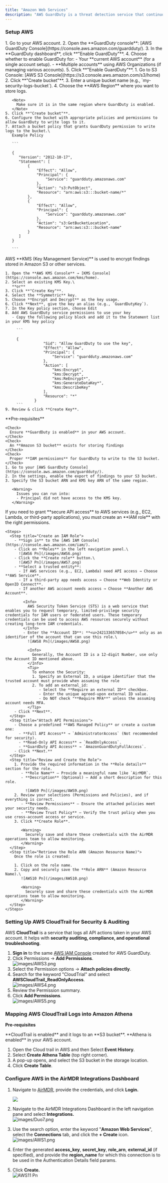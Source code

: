 ```yaml
---
title: "Amazon Web Services"
description: "AWS GuardDuty is a threat detection service that continuously monitors your AWS accounts and workloads for malicious activity and unauthorized behavior. It helps you identify and respond to potential security threats."
---
```


### **Setup AWS**

<Steps>
  <Step title="Enable AWS GuardDuty">
    1. Go to your AWS account.
    2. Open the **GuardDuty console**: [AWS GuardDuty Console](https://console.aws.amazon.com/guardduty/).
    3. In the **GuardDuty dashboard**, click **"Enable GuardDuty"**.
    4. Choose whether to enable GuardDuty for:
       - Your **current AWS account** (for a single account setup).
       - **Multiple accounts** using AWS Organizations (if managing various accounts).
    5. Click **"Enable GuardDuty"**.
  </Step>
  <Step title="Set Up an S3 Bucket for Log Storage in AWS">
    1. Go to S3 Console: [AWS S3 Console](https://s3.console.aws.amazon.com/s3/home)
    2. Click **"Create bucket"**.
    3. Enter a unique bucket name (e.g., `my-security-logs-bucket`).
    4. Choose the **AWS Region** where you want to store logs.

       <Note>
         Make sure it is in the same region where GuardDuty is enabled.
       </Note>
    5. Click **"Create bucket"**.
    6. Configure the bucket with appropriate policies and permissions to allow GuardDuty to write logs to it.
    7. Attach a bucket policy that grants GuardDuty permission to write logs to the bucket.\
       Example Policy

       ```
       
       {
          "Version": "2012-10-17",
          "Statement": [
              {
                  "Effect": "Allow",
                  "Principal": {
                      "Service": "guardduty.amazonaws.com"
                  },
                  "Action": "s3:PutObject",
                  "Resource": "arn:aws:s3:::bucket-name/*"
              },
              {
                  "Effect": "Allow",
                  "Principal": {
                      "Service": "guardduty.amazonaws.com"
                  },
                  "Action": "s3:GetBucketLocation",
                  "Resource": "arn:aws:s3:::bucket-name"
              }
          ]
       }
       
       ```
  </Step>
  <Step title="Configure a KMS Key Policy for AWS GuardDuty">
    AWS **KMS (Key Management Service)** is used to encrypt findings stored in Amazon S3 or other services.

    1. Open the **AWS KMS Console** → [KMS Console](https://console.aws.amazon.com/kms/home).
    2. Select an existing KMS Key.\
       **or**
    3. Click **"Create Key"**.
    4. Select the **Symmetric** key.
    5. Choose **Encrypt and Decrypt** as the key usage.
    6. Click **Next**, give the key an alias (e.g., `GuardDutyKey`).
    7. In the Key policy section, choose Edit
    8. Add AWS GuardDuty service permissions to use your key
       - Copy the following policy block and add it to the Statement list in your KMS key policy

         ```
         
         {
                     "Sid": "Allow GuardDuty to use the key",
                     "Effect": "Allow",
                     "Principal": {
                         "Service": "guardduty.amazonaws.com"
                     },
                     "Action": [
                         "kms:Encrypt",
                         "kms:Decrypt",
                         "kms:ReEncrypt*",
                         "kms:GenerateDataKey*",
                         "kms:DescribeKey"
                     ],
                     "Resource": "*"
                 }
         ```
    9. Review & click **Create Key**.
  </Step>
  <Step title="Enable GuardDuty Findings Export to Amazon S3">
    **Pre-requisites**

    <Check>
      Ensure **GuardDuty is enabled** in your AWS account.
    </Check>
    <Check>
      An **Amazon S3 bucket** exists for storing findings
    </Check>
    <Check>
      Proper **IAM permissions** for GuardDuty to write to the S3 bucket.
    </Check>
    1. Go to your [AWS GuardDuty Console](https://console.aws.amazon.com/guardduty/).
    2. In the settings, enable the export of findings to your S3 bucket.
    3. Specify the S3 bucket ARN and KMS key ARN of the same region.

       <Warning>
         Issues you can run into:
         - Principal did not have access to the KMS key.
       </Warning>
  </Step>
  <Step title="Set Up an IAM Role for API Access in AWS">
    If you need to grant **secure API access** to AWS services (e.g., EC2, Lambda, or third-party applications), you must create an **IAM role** with the right permissions.

    <Steps>
      <Step title="Create an IAM Role">
        - **Sign in** to the [AWS IAM Console](https://console.aws.amazon.com/iam/).
        - Click on **Roles** in the left navigation panel.\
          ![AWS6 Pn](/images/AWS6.png)
        - Click the **Create role** button.\
          ![AWS7 Pn](/images/AWS7.png)
        - **Select a trusted entity**:
          - If AWS services (e.g., EC2, Lambda) need API access → Choose **AWS Service**.
          - If a third-party app needs access → Choose **Web Identity or OpenID Connect**.
          - If another AWS account needs access → Choose **Another AWS Account**.

            <Info>
              AWS Security Token Service (STS) is a web service that enables you to request temporary, limited-privilege security credentials for IAM users or federated users. These temporary credentials can be used to access AWS resources securely without creating long-term IAM credentials.
            </Info>
            - Enter the **Account ID**: **<u>242133657058</u>** only as an identifier of the account that can use this role.\
              ![AWS8 Pn](/images/AWS8.png)

              <Info>
                Generally, the Account ID is a 12-digit Number, use only the Account ID mentioned above.
              </Info>
              <Tip>
                To enhance the Security:
                1. Specify an External ID, a unique identifier that the trusted account must provide when assuming the role
                2. To add an external_id:
                   - Select the **Require an external ID** checkbox.
                   - Enter the unique agreed-upon external ID value.
                   - Do NOT check "**Require MFA**" unless the assuming account needs MFA.
              </Tip>
        - Click **Next**.
      </Step>
      <Step title="Attach API Permissions">
        - Choose a predefined **AWS Managed Policy** or create a custom one:
          - **Full API Access** → `AdministratorAccess` (Not recommended for security).
          - **Read-Only API Access** → `ReadOnlyAccess`.
          - **GuardDuty API Access** → `AmazonGuardDutyFullAccess`.
        - Click **Next.**
      </Step>
      <Step title="Review and Create the Role">
        1. Provide the required information in the **Role details** section for the role.
           - **Role Name** – Provide a meaningful name like `AirMDR`.
           - **Description** (Optional) – Add a short description for this role.

             ![AWS9 Pn](/images/AWS9.png)
        2. Review your selections (Permissions and Policies), and if everything is correct.
           - **Review Permissions** – Ensure the attached policies meet your security needs.
           - **Review Trust Policy** – Verify the trust policy when you use cross-account access or service.
        3. Click **Create Role**.

           <Warning>
             Securely save and share these credentials with the AirMDR operations team to allow monitoring.
           </Warning>
      </Step>
      <Step title="Retrieve the Role ARN (Amazon Resource Name)">
        Once the role is created:

        1. Click on the role name.
        2. Copy and securely save the **Role ARN** (Amazon Resource Name).\
           ![AWS10 Pn](/images/AWS10.png)

           <Warning>
             Securely save and share these credentials with the AirMDR operations team to allow monitoring.
           </Warning>
      </Step>
    </Steps>
  </Step>
</Steps>

### Setting Up AWS CloudTrail for Security & Auditing

AWS **CloudTrail** is a service that logs all API actions taken in your AWS account. It helps with **security auditing, compliance, and operational troubleshooting**.

1. **Sign in** to the same [AWS IAM Console](https://console.aws.amazon.com/iam/) created for AWS GuardDuty.
2. Click Permissions → **Add Permissions**.\
   ![images/AWS3.png](/images/AWS3.png)
3. Select the Permission options → **Attach policies directly**.
4. Search for the keyword "CloudTrial" and select **AWSCloudTrail_ReadOnlyAccess**.\
   ![images/AWS4.png](/images/AWS4.png)
5. Review the Permission summary.
6. Click **Add Permissions**.\
   ![images/AWS5.png](/images/AWS5.png)

### Mapping AWS CloudTrail Logs into Amazon Athena

**Pre-requisites**

<Check>
  **CloudTrail is enabled** and it logs to an **S3 bucket**.
</Check>

<Check>
  **Athena is enabled** in your AWS account.
</Check>

1. Open the Cloud trail in AWS and then Select **Event History**.
2. Select **Create Athena Table** (top right corner).
3. A pop-up opens, and select the S3 bucket in the storage location.
4. Click **Create Table**.

### Configure AWS in the AirMDR Integrations Dashboard

1. Navigate to [AirMDR](https://app.airmdr.com/auth/login), provide the credentials, and click **Login.**

   ![](/images/Datadog11.png)
2. Navigate to the AirMDR Integrations Dashboard in the left navigation pane and select **Integrations.**\
   ![images/Duo7.png](/images/Duo7.png)
3. Use the search option, enter the keyword "**Amazon Web Services**", select the **Connections** tab, and click the **\+ Create** icon.\
   ![images/AWS1.png](/images/AWS1.png)
4. Enter the generated **access_key**, **secret_key**, **role_arn**, **external_id** (if specified), and provide the **region_name** for which this connection is to be used in the Authentication Details field params.
5. Click **Create.**\
   ![AWS11 Pn](/images/AWS11.png)